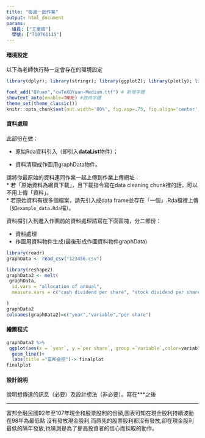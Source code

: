 ```yaml
---
title: "每週一圖作業"
output: html_document
params:
  組員: ["王童緯"] 
  學號: ["710761115"]
---
```


#### 環境設定

以下為老師執行時一定會存在的環境設定
```r
library(dplyr); library(stringr); library(ggplot2); library(plotly); library(lubridate); library(readr); library(tidyr); library(showtext)

font_add("QYuan","cwTeXQYuan-Medium.ttf") # 新增字體
showtext_auto(enable=TRUE) #啟用字體
theme_set(theme_classic())
knitr::opts_chunk$set(out.width='80%', fig.asp=.75, fig.align='center', fig.showtext=T)
```

#### 資料處理

此部份在做：

  * 原始Rda資料引入（即引入**dataList**物件）；
  
  * 資料清理成作圖用graphData物件。

請將你最原始的資料連同作業一起上傳到作業上傳網址：  
  * 若「原始資料為網頁下載」，且下載指令寫在data cleaning chunk裡的話，可以不用上傳「資料」。  
  * 若原始資料有很多個檔案，請先引入成data frame並存在「一個」.Rda檔裡上傳（如`example_data.Rda`檔）。  

資料檔引入到進入作圖前的資料處理請寫在下面區塊，分二部份：

  * 資料處理  
  * 作圖用資料物件生成(最後形成作圖資料物件graphData)
  
```r
library(readr)
graphData <- read_csv("123456.csv")

library(reshape2)
graphData2 <- melt(
 graphData,
  id.vars = "allocation of annual",
  measure.vars = c("cash dividend per share", "stock dividend per share")

)
graphData2
colnames(graphData2)=c("year","variable","per share")
```

#### 繪圖程式

```r
graphData2 %>%
 ggplot(aes(x = `year`, y =`per share`, group =`variable`,color=variable)) +
  geom_line()+
  labs(title ="富邦金控")-> finalplot
finalplot
```

#### 設計說明
說明想傳達的訊息（必要）及設計想法（非必要）。寫在***之後

*** 
富邦金融民國92年至107年現金和股票股利的份額,圖表可知在現金股利持續波動在98年為最低點 沒有發放現金股利,而原先的股票股利都沒有發放,卻在現金股利最低的隔年發放,也猜測是為了提高投資者的信心而採取的動作。


